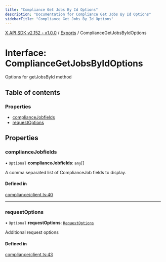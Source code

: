 ```yaml
---
title: "Compliance Get Jobs By Id Options"
description: "Documentation for Compliance Get Jobs By Id Options"
sidebarTitle: "Compliance Get Jobs By Id Options"
---
```


[X API SDK v2.152 - v1.0.0](../README.md) / [Exports](../modules.md) / ComplianceGetJobsByIdOptions

# Interface: ComplianceGetJobsByIdOptions

Options for getJobsById method

## Table of contents

### Properties

- [complianceJobfields](ComplianceGetJobsByIdOptions.md#compliancejobfields)
- [requestOptions](ComplianceGetJobsByIdOptions.md#requestoptions)

## Properties

### complianceJobfields

• `Optional` **complianceJobfields**: `any`[]

A comma separated list of ComplianceJob fields to display.

#### Defined in

[compliance/client.ts:40](https://github.com/xdevplatform/xdk/blob/ad4172ef5f68f089e0f077a190b271016dd35bf7/xdk/typescript/src/compliance/client.ts#L40)

___

### requestOptions

• `Optional` **requestOptions**: [`RequestOptions`](RequestOptions.md)

Additional request options

#### Defined in

[compliance/client.ts:43](https://github.com/xdevplatform/xdk/blob/ad4172ef5f68f089e0f077a190b271016dd35bf7/xdk/typescript/src/compliance/client.ts#L43)
